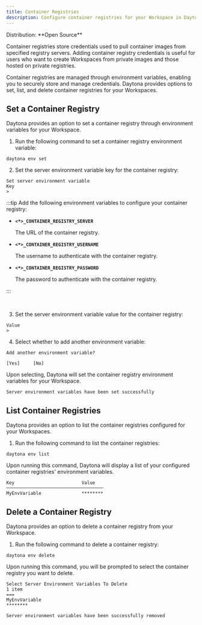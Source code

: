 ```yaml
---
title: Container Registries
description: Configure container registries for your Workspace in Daytona
---
```



<Label>
  Distribution: **Open Source**
</Label>

Container registries store credentials used to pull container images from specified registry servers. Adding container registry credentials is useful for users who want to create Workspaces from private images and those hosted on private registries.

Container registries are managed through environment variables, enabling you to securely store and manage credentials. Daytona provides options to set, list, and delete container registries for your Workspaces.

## Set a Container Registry

Daytona provides an option to set a container registry through environment variables for your Workspace.

1. Run the following command to set a container registry environment variable:

```shell
daytona env set
```

2. Set the server environment variable key for the container registry:

```text
Set server environment variable
Key
>
```

:::tip
Add the following environment variables to configure your container registry:

- **`<*>_CONTAINER_REGISTRY_SERVER`**

  The URL of the container registry.

- **`<*>_CONTAINER_REGISTRY_USERNAME`**

  The username to authenticate with the container registry.

- **`<*>_CONTAINER_REGISTRY_PASSWORD`**

  The password to authenticate with the container registry.

:::

<br />

3. Set the server environment variable value for the container registry:

```text
Value
>
```

4. Select whether to add another environment variable:

```text
Add another environment variable?

[Yes]     [No]
```

Upon selecting, Daytona will set the container registry environment variables for your Workspace.

```text
Server environment variables have been set successfully
```

## List Container Registries

Daytona provides an option to list the container registries configured for your Workspaces.

1. Run the following command to list the container registries:

```shell
daytona env list
```

Upon running this command, Daytona will display a list of your configured container registries' environment variables.

```text
Key                         Value
────────────────────────────────────  
MyEnvVariable               ********
```

## Delete a Container Registry

Daytona provides an option to delete a container registry from your Workspace.

1. Run the following command to delete a container registry:

```shell
daytona env delete
```

Upon running this command, you will be prompted to select the container registry you want to delete.

```text
Select Server Environment Variables To Delete
1 item
===
MyEnvVariable
********
```

```text
Server environment variables have been successfully removed
```
